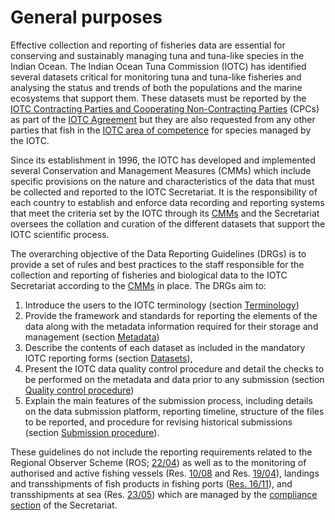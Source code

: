 # General purposes {#PurposeSection}

Effective collection and reporting of fisheries data are essential for conserving and sustainably managing tuna and tuna-like species in the Indian Ocean. The Indian Ocean Tuna Commission (IOTC) has identified several datasets critical for monitoring tuna and tuna-like fisheries and analysing the status and trends of both the populations and the marine ecosystems that support them. These datasets must be reported by the [IOTC Contracting Parties and Cooperating Non-Contracting Parties](https://iotc.org/about-iotc/structure-commission) (CPCs) as part of the [IOTC Agreement](#iotcagreement) but they are also requested from any other parties that fish in the [IOTC area of competence](#iotcareaofcompetence) for species managed by the IOTC.

Since its establishment in 1996, the IOTC has developed and implemented several Conservation and Management Measures (CMMs) which include specific provisions on the nature and characteristics of the data that must be collected and reported to the IOTC Secretariat. It is the responsibility of each country to establish and enforce data recording and reporting systems that meet the criteria set by the IOTC through its [CMMs](#CMM) and the Secretariat oversees the collation and curation of the different datasets that support the IOTC scientific process.

The overarching objective of the Data Reporting Guidelines (DRGs) is to provide a set of rules and best practices to the staff responsible for the collection and reporting of fisheries and biological data to the IOTC Secretariat according to the [CMMs](#CMM) in place. The DRGs aim to:

1. Introduce the users to the IOTC terminology (section [Terminology](#TerminologySection))
2. Provide the framework and standards for reporting the elements of the data along with the metadata information required for their storage and management (section [Metadata](#MetadataSection))
3. Describe the contents of each dataset as included in the mandatory IOTC reporting forms (section [Datasets](#DatasetSection)), 
4. Present the IOTC data quality control procedure and detail the checks to be performed on the metadata and data prior to any submission (section [Quality control procedure](#QualitySection))
5. Explain the main features of the submission process, including details on the data submission platform, reporting timeline, structure of the files to be reported, and procedure for revising historical submissions (section [Submission procedure](#SubmissionSection)).

These guidelines do not include the reporting requirements related to the Regional Observer Scheme (ROS; [22/04](https://www.iotc.org/cmm/resolution-2204-regional-observer-scheme
)) as well as to the monitoring of authorised and active fishing vessels (Res. [10/08](https://www.iotc.org/cmm/resolution-1008-concerning-record-active-vessels-fishing-tunas-and-swordfish-iotc-area) and Res. [19/04](https://www.iotc.org/cmm/resolution-1904-concerning-iotc-record-vessels-authorised-operate-iotc-area-competence)), landings and transshipments of fish products in fishing ports ([Res. 16/11](https://www.iotc.org/cmm/resolution-1611-port-state-measures-prevent-deter-and-eliminate-illegal-unreported-and)), and transshipments at sea (Res. [23/05](https://iotc.org/cmm/resolution-2305-establishing-programme-transhipment-large-scale-fishing-vessels)) which are managed by the [compliance section](https://iotc.org/compliance/reporting-templates) of the Secretariat.